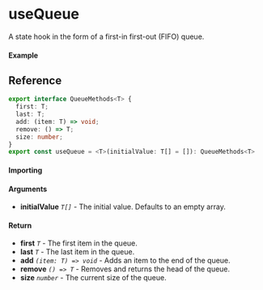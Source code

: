 
<Meta title="State/useQueue" component={Example} />

# useQueue

A state hook in the form of a first-in first-out (FIFO) queue.

#### Example

<Canvas>
  <Story story={Example} inline />
</Canvas>

## Reference

```ts
export interface QueueMethods<T> {
  first: T;
  last: T;
  add: (item: T) => void;
  remove: () => T;
  size: number;
}
export const useQueue = <T>(initialValue: T[] = []): QueueMethods<T>
```

#### Importing

<ImportPath />

#### Arguments

- **initialValue** _`T[]`_ - The initial value. Defaults to an empty array.

#### Return

- **first** _`T`_ - The first item in the queue.
- **last** _`T`_ - The last item in the queue.
- **add** _`(item: T) => void`_ - Adds an item to the end of the queue.
- **remove** _`() => T`_ - Removes and returns the head of the queue.
- **size** _`number`_ - The current size of the queue.
